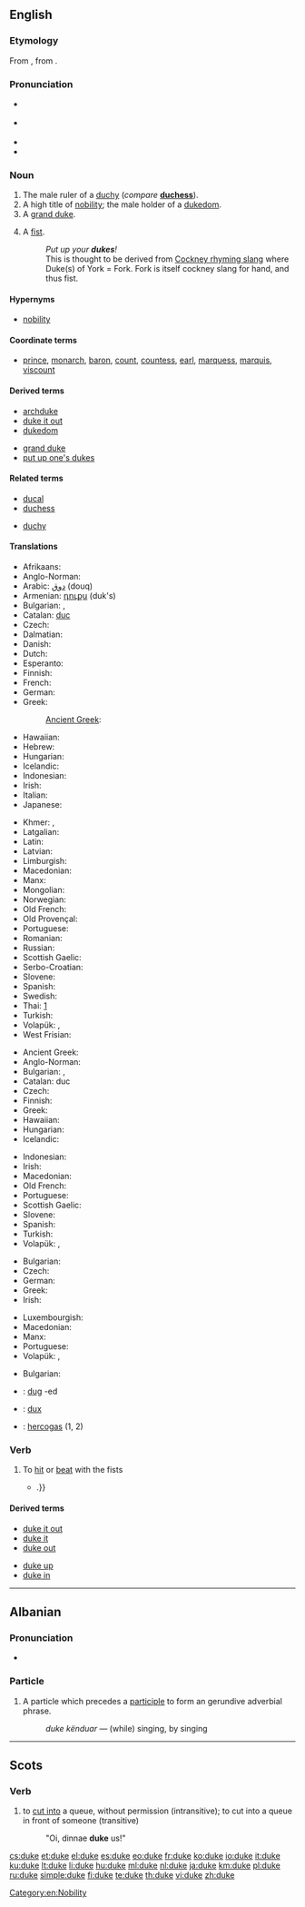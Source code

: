 {{also|Duke}}
==English==
{{wikipedia}}

===Etymology===
From {{etyl|fro}} {{term|lang=fro|duc}}, from {{etyl|la}} {{term|lang=la|dux}}.

===Pronunciation===
* {{a|Commonwealth}} {{IPA|/djuːk/}}
* {{a|US}} {{IPA|/duːk/ }}
* {{audio|en-us-duke.ogg|Audio (US)}}
* {{rhymes|uːk}}

===Noun===
{{en-noun}}

# The male ruler of a [[duchy]] (''compare'' '''[[duchess]]''').
# A high title of [[nobility]]; the male holder of a [[dukedom]].
# A [[grand duke]].
# {{slang|usually in plural}} A [[fist]].
#: ''Put up your '''dukes'''!''
#: This is thought to be derived from [[Wikipedia:Cockney rhyming slang|Cockney rhyming slang]] where Duke(s) of York = Fork. Fork is itself cockney slang for hand, and thus fist.

====Hypernyms====
* [[nobility]]

====Coordinate terms====
{{checksense}}
* [[prince]], [[monarch]], [[baron]], [[count]], [[countess]], [[earl]], [[marquess]], [[marquis]], [[viscount]]

====Derived terms====
{{rel-top|terms derived from ''duke'' (noun)}}
* [[archduke]]
* [[duke it out]]
* [[dukedom]]
{{rel-mid}}
* [[grand duke]]
* [[put up one's dukes]]
{{rel-bottom}}

====Related terms====
{{rel-top|terms related to ''duke'' (noun)}}
* [[ducal]]
* [[duchess]]
{{rel-mid}}
* [[duchy]]
{{rel-bottom}}

====Translations====
{{trans-top|male ruler of a duchy}}
* Afrikaans: {{t-|af|hertog|xs=Afrikaans}}
* Anglo-Norman: {{tø|xno|duc}}
* Arabic: [[دوق]] (douq)
* Armenian: [[դուքս]] (duk's)
* Bulgarian: {{t|bg|херцог|m}}, {{t|bg|дук|m}}
* Catalan: [[duc]] {{m}}
* Czech: {{t-|cs|vévoda|m}}
* Dalmatian: {{t|dlm|ducat|m}}
* Danish: {{t-|da|hertug}}
* Dutch: {{t+|nl|hertog|m}}
* Esperanto: {{t-|eo|duko|xs=Esperanto}}
* Finnish: {{t-|fi|herttua}}
* French: {{t+|fr|duc|m}}
* German: {{t+|de|Herzog|m}}
* Greek: {{t|el|δούκας|m|tr=doúkas}}
*: [[Ancient Greek]]: {{tø|grc|δούξ|sc=polytonic}}
* Hawaiian: {{tø|haw|duke}}
* Hebrew: {{t+|he|דוכס}}
* Hungarian: {{t+|hu|herceg}}
* Icelandic: {{t-|is|hertogi|m}}
* Indonesian: {{t|id|adipati|xs=Indonesian}}
* Irish: {{t-|ga|diúc|m|xs=Irish}}
* Italian: {{t-|it|duca|m}}
* Japanese: {{t|ja|公爵|tr=こうしゃく, kōshaku|sc=Jpan}}
{{trans-mid}}
* Khmer: {{t|km|ចៅពញា|m|tr=chav pnyie}}, {{t|km|អ្នកឧកញ៉ា|tr=neak ok nha|sc=Khmr}}
* Latgalian: {{tø|ltg|gercogs|m}}
* Latin: {{t+|la|dux|m}}
* Latvian: {{t|lv|herzogs|xs=Latvian}}
* Limburgish: {{t-|li|hertog|xs=Limburgish}}
* Macedonian: {{t-|mk|војвода|m|tr=vójvoda}}
* Manx: {{t-|gv|duic|xs=Manx}}
* Mongolian: {{t-|mn|гүн|tr=gün|sc=Cyrl|xs=Mongolian}}
* Norwegian: {{t-|no|hertug}}
* Old French: {{tø|fro|duc|m}}
* Old Provençal: {{tø|pro|duc|m}}
* Portuguese: {{t+|pt|duque|m}}
* Romanian: {{t+|ro|duce|m}}
* Russian: {{t+|ru|герцог|m|tr=gercog}}
* Scottish Gaelic: {{t-|gd|diùc|m|xs=Scottish Gaelic}}
* Serbo-Croatian: {{t|sh|vojvoda|m}}
* Slovene: {{t+|sl|vojvoda|m}}
* Spanish: {{t+|es|duque|m}}
* Swedish: {{t+|sv|hertig}}
* Thai: {{t|th|เจ้าพระยา|sc=Thai}}[http://en.wikipedia.org/wiki/Thai_royal_and_noble_titles#Chao_Phraya]
* Turkish: {{t+|tr|dük}}
* Volapük: {{qualifier|male or female}} {{t+|vo|dük|}}, {{qualifier|male}} {{t|vo|hidük|}}
* West Frisian: {{t-|fy|hartoch|xs=West Frisian}}
{{trans-bottom}}

{{trans-top|male holder of a dukedom}}
* Ancient Greek: {{tø|grc|δούξ|m|sc=polytonic}}
* Anglo-Norman: {{tø|xno|duc}}
* Bulgarian: {{t|bg|херцог|m}}, {{t|bg|дук|m}}
* Catalan: duc
* Czech: {{t-|cs|vévoda|m}}
* Finnish: {{t-|fi|herttua}}
* Greek: {{t|el|δούκας|m|tr=doúkas}}
* Hawaiian: {{tø|haw|duke}}
* Hungarian: {{t+|hu|herceg}}
* Icelandic: {{t-|is|hertogi|m}}
{{trans-mid}}
* Indonesian: {{t|id|adipati|xs=Indonesian}}
* Irish: {{t-|ga|diúc|m|xs=Irish}}
* Macedonian: {{t-|mk|војвода|m|tr=vójvoda}}
* Old French: {{tø|fro|duc|m}}
* Portuguese: {{t+|pt|duque|m}}
* Scottish Gaelic: {{t-|gd|diùc|m|xs=Scottish Gaelic}}
* Slovene: {{t+|sl|vojvoda|m}}
* Spanish: {{t|es|duque|m}}
* Turkish: {{t+|tr|dük}}
* Volapük: {{qualifier|male or female}} {{t+|vo|dük|}}, {{qualifier|male}} {{t|vo|hidük|}}
{{trans-bottom}}

{{trans-top|grand duke}}
* Bulgarian: {{t|bg|велик херцог|m}}
* Czech: {{t-|cs|velkovévoda|m}}
* German: {{t|de|Großherzog|m}}
* Greek: {{t|el|μέγας δούκας|m|tr=mégas doúkas}}
* Irish: {{t-|ga|ard-diúc|m|xs=Irish}}
{{trans-mid}}
* Luxembourgish: {{t|lb|Herzog}}
* Macedonian: {{t|mk|велик војвода|m|tr=vélik vójvoda}}
* Manx: {{t-|gv|ard-duic|m|xs=Manx}}
* Portuguese: {{t|pt|grão-duque}}
* Volapük: {{qualifier|male or female}} {{t|vo|ledük|}}, {{qualifier|male}} {{t|vo|hiledük|}}
{{trans-bottom}}

{{trans-top|slang: fist}}
* Bulgarian: {{t|bg|юмрук|m}}
{{trans-mid}}
{{trans-bottom}}

<!--Remove this section once all of the translations below have been moved into the tables above.-->
{{checktrans-top}}
* {{ttbc|br}}: [[dug]] {{m}} -ed {{p}}
* {{ttbc|la}}: [[dux]] {{m}}
* {{ttbc|lt}}: [[hercogas]] {{m}} (1, 2)
{{trans-bottom}}

===Verb===
{{en-verb|duk|ed}}

# {{rare}} To [[hit]] or [[beat]] with the fists
#* {{quote-book|2003|John A. Dinan|Private Eyes in the Comics|isbn=159393002X|pageurl=http://books.google.com/books?id=7vvAzXjtBAcC&pg=PA65|page=65
|passage=It seems that PI Rainer was '''duked''' by his wife {{...|and he explores his feelings of being on the receiving end of a beating with the gal who is the object of their $300 case, Leila Burnett}}.}}

====Derived terms====
{{rel-top|terms derived from ''duke'' (verb)}}
* [[duke it out]]
* [[duke it]]
* [[duke out]]
{{rel-mid}}
* [[duke up]]
* [[duke in]]
{{rel-bottom}}
[[Category:en:Nobility]]

----

==Albanian==

===Pronunciation===
* {{IPA|[ˈdukɛ]|lang=sq}}

===Particle===
{{head|sq|particle}}

# A particle which precedes a [[participle]] to form an gerundive adverbial phrase.
#: ''duke kënduar'' — (while) singing, by singing

----

==Scots==

===Verb===
{{sco-verb|dukes|dukin|dukit|dukit}}

# to [[cut in]]to a queue, without permission (intransitive); to cut into a queue in front of someone (transitive)
#: "Oi, dinnae '''duke''' us!"

[[cs:duke]]
[[et:duke]]
[[el:duke]]
[[es:duke]]
[[eo:duke]]
[[fr:duke]]
[[ko:duke]]
[[io:duke]]
[[it:duke]]
[[ku:duke]]
[[lt:duke]]
[[li:duke]]
[[hu:duke]]
[[ml:duke]]
[[nl:duke]]
[[ja:duke]]
[[km:duke]]
[[pl:duke]]
[[ru:duke]]
[[simple:duke]]
[[fi:duke]]
[[te:duke]]
[[th:duke]]
[[vi:duke]]
[[zh:duke]]